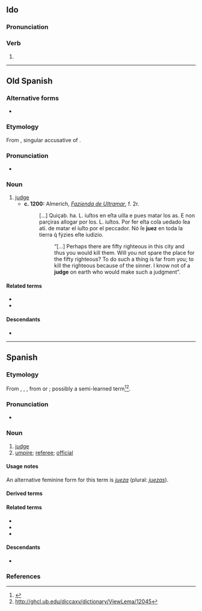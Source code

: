 ==Ido==

===Pronunciation===
{{io-IPA}}

===Verb===
{{io-verb form}}

# {{io-form of|ju}}

----

==Old Spanish==

===Alternative forms===
* {{l|osp|juiz}}

===Etymology===
From {{inh|osp|la|iūdicem}}, singular accusative of {{m|la|iūdex}}.

===Pronunciation===
* {{IPA|osp|[ʒwed͡z]}}

===Noun===
{{osp-noun|m|juezes}}

# [[judge]]
#* '''c. 1200:''' Almerich, ''[[w:Fazienda de Ultramar|Fazienda de Ultramar]]'', f. 2r.
#*: […] Quiçab. ha. L. iuſtos en eſta uilla e pues matar los as. E non parçiras allogar por los. L. iuſtos. Por fer eſta coſa uedado ſea ati. de matar el iuſto por el peccador. Nó ſe '''juez''' en toda la tierra q́ fẏzies eſte iudizio.
#*:: “[…] Perhaps there are fifty righteous in this city and thus you would kill them. Will you not spare the place for the fifty righteous? To do such a thing is far from you; to kill the righteous because of the sinner. I know not of a '''judge''' on earth who would make such a judgment”.

====Related terms====
* {{l|osp|judgar}}
* {{l|osp|juizio}}

====Descendants====
* {{desctree|es|juez}}

{{c|osp|Law|Occupations|People}}

----

==Spanish==

===Etymology===
From {{inh|es|osp|juez}}, {{m|osp|juiz}}, {{m|osp|judez}}, from {{der|es|la|iudex|iūdex, jūdex}} or {{m|la|iudicem|iūdicem, jūdicem}}; possibly a semi-learned term<ref>{{R:DCECH}}</ref><ref>http://ghcl.ub.edu/diccaxv/dictionary/ViewLema/12045</ref>.

===Pronunciation===
{{es-IPA}}
* {{hyph|es|juez}}

===Noun===
{{es-noun|mf|jueces|f=jueza}}

# [[judge]]
# [[umpire]]; [[referee]]; [[official]]

====Usage notes====
An alternative feminine form for this term is ''[[jueza]]'' (plural: ''[[juezas]]'').

====Derived terms====
{{col3|es
|juez de paz
|juez pedáneo
}}

====Related terms====
* {{l|es|juicio}}
* {{l|es|juzgado}}
* {{l|es|juzgar}}

====Descendants====
* {{desc|tl|huwes|bor=1}}

===References===
<references/>

{{C|es|Law|Occupations}}